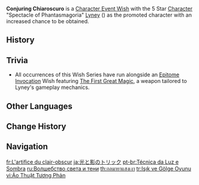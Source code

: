 {{Wish Series Infobox
|character = Lyney
|type      = Character Event Wishes
}}
'''Conjuring Chiaroscuro''' is a [[Character Event Wish]] with the 5 Star [[Character]] "Spectacle of Phantasmagoria" [[Lyney]] ({{Pyro}}) as the promoted character with an increased chance to be obtained.

==History==
{{Wish History Table|Conjuring Chiaroscuro}}

==Trivia==
* All occurrences of this Wish Series have run alongside an [[Epitome Invocation]] Wish featuring [[The First Great Magic]], a weapon tailored to Lyney's gameplay mechanics.

==Other Languages==
{{Other Languages
|en       = Conjuring {{w|Chiaroscuro}}
|zhs      = 光与影的戏术
|zhs_rm   = Guāng yǔ Yǐng de Xìshù
|zht      = 光與影的戲術
|zht_rm   = Guāng yǔ Yǐng de Xìshù
|zh_tl    = Stage-tricks of Light and Shadow
|ja       = 光と影のトリック
|ja_rm    = Hikari to Kage no Torikku
|ja_tl    = 
|ko       = 빛과 그림자<->의 트릭
|ko_tl    = Trick of Light and Shadow
|es       = Entre luces y sombras
|es_tl    = Between Lights and Shadows
|fr       = L'artifice du clair-obscur
|fr_tl    = The Trickery of Chiaroscuro
|ru       = Волшебство света и тени
|ru_tl    = Magic of Light and Shadow
|th       = กลมายาแสงเงา
|th_rm    = Kon Maya Saeng Ngao
|th_tl    = Magic of Light and Shadow
|vi       = Ảo Thuật Tương Phản
|vi_tl    = Magic of Contrast
|de       = Zauber zwischen Licht und Schatten
|de_tl    = Spell Between Light and Shadow
|id       = Muslihat Bayang dan Terang
|id_tl    = Trick of Shadow and Light
|pt       = Técnica da Luz e Sombra
|pt_tl    = Technique of Light and Shadow
|tr       = Işık ve Gölge Oyunu
|tr_tl    = Game of Light and Shadow
|it       = Apparizione di Chiaroscuro
|it_tl    = Apparition of Chiaroscuro
}}

==Change History==
{{Change History|4.0}}

==Navigation==
{{Wish Navbox}}

[[fr:L'artifice du clair-obscur]]
[[ja:光と影のトリック]]
[[pt-br:Técnica da Luz e Sombra]]
[[ru:Волшебство света и тени]]
[[th:กลมายาแสงเงา]]
[[tr:Işık ve Gölge Oyunu]]
[[vi:Ảo Thuật Tương Phản]]